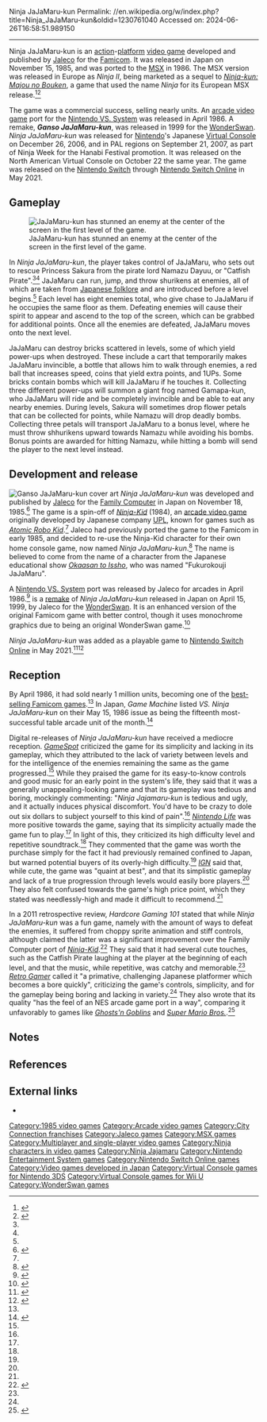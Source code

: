Ninja JaJaMaru-kun
Permalink: //en.wikipedia.org/w/index.php?title=Ninja_JaJaMaru-kun&oldid=1230761040
Accessed on: 2024-06-26T16:58:51.989150



------
Ninja JaJaMaru-kun
{{Short description|1985 video game}}
{{Use dmy dates|date=May 2022}}
{{Infobox video game
| title = Ninja JaJaMaru-kun
| image = NinjaJaJaMaru-kun boxart.png
| caption = Japanese Famicom box art
| developer = [[Jaleco]]
| publisher = Jaleco
| platforms = [[Famicom]]<br>[[Arcade video game|Arcade]]<br>[[MSX]]<br>[[WonderSwan]]
| released = '''Famicom''' {{vgrelease|JP|November 15, 1985}}'''Arcade''' {{vgrelease|JP|April 1986<ref name="GM"/>}}'''MSX'''{{vgrelease|JP|1986|EU|1987}}'''WonderSwan'''{{vgrelease|JP|April 15, 1999}}
| genre = [[Platform game|Platform]]
| modes = [[Single-player]], [[multiplayer]]
| arcade system = [[Nintendo VS. System]]
}}
{{nihongo foot|'''''Ninja JaJaMaru-kun'''''|忍者じゃじゃ丸くん|Ninja JaJaMaru-kun|lead=yes|group=lower-alpha}} is an [[action game|action]]-[[Platform game|platform]] [[video game]] developed and published by [[Jaleco]] for the [[Famicom]]. It was released in Japan on November 15, 1985, and was ported to the [[MSX]] in 1986. The MSX version was released in Europe as ''Ninja II'', being marketed as a sequel to ''[[Ninja-Kid|Ninja-kun: Majou no Bouken]]'', a game that used the name ''Ninja'' for its European MSX release.<ref>{{cite web | title = Ninja Jaja Maru kun (1986, MSX, Nippon Dexter) - Releases - Generation MSX | url = https://www.generation-msx.nl/software/nippon-dexter/ninja-jaja-maru-kun/release/818/#rel_3367 | accessdate = 2020-05-15}}</ref><ref>{{cite web | title = Ninja-kun - Magic Castle Adventure (1985, MSX, Jaleco, UPL) - Releases - Generation MSX | url = https://www.generation-msx.nl/software/jaleco-upl/ninja-kun---magic-castle-adventure/release/572/#rel_4161 | accessdate = 2020-05-15}}</ref>

The game was a commercial success, selling nearly {{nowrap|1 million}} units. An [[arcade video game]] port for the [[Nintendo VS. System]] was released in April 1986. A remake, '''''Ganso JaJaMaru-kun''''', was released in 1999 for the [[WonderSwan]]. ''Ninja JaJaMaru-kun'' was released for [[Nintendo]]'s Japanese [[Virtual Console]] on December 26, 2006, and in PAL regions on September 21, 2007, as part of Ninja Week for the Hanabi Festival promotion. It was released on the North American Virtual Console on October 22 the same year. The game was released on the [[Nintendo Switch]] through [[Nintendo Switch Online]] in May 2021.

==Gameplay==
[[Image:Ninja Jajamaru Screenshot1.JPG|thumb|left|JaJaMaru-kun has stunned an enemy at the center of the screen in the first level of the game.]]

In ''Ninja JaJaMaru-kun'', the player takes control of JaJaMaru, who sets out to rescue Princess Sakura from the pirate lord Namazu Dayuu, or "Catfish Pirate".<ref name="IGN"/><ref name="HG101"/> JaJaMaru can run, jump, and throw shurikens at enemies, all of which are taken from [[List of legendary creatures from Japan|Japanese folklore]] and are introduced before a level begins.<ref name="HG101"/> Each level has eight enemies total, who give chase to JaJaMaru if he occupies the same floor as them. Defeating enemies will cause their spirit to appear and ascend to the top of the screen, which can be grabbed for additional points. Once all the enemies are defeated, JaJaMaru moves onto the next level.

JaJaMaru can destroy bricks scattered in levels, some of which yield power-ups when destroyed. These include a cart that temporarily makes JaJaMaru invincible, a bottle that allows him to walk through enemies, a red ball that increases speed, coins that yield extra points, and 1UPs. Some bricks contain bombs which will kill JaJaMaru if he touches it. Collecting three different power-ups will summon a giant frog named Gamapa-kun, who JaJaMaru will ride and be completely invincible and be able to eat any nearby enemies. During levels, Sakura will sometimes drop flower petals that can be collected for points, while Namazu will drop deadly bombs. Collecting three petals will transport JaJaMaru to a bonus level, where he must throw shhurikens upward towards Namazu while avoiding his bombs. Bonus points are awarded for hitting Namazu, while hitting a bomb will send the player to the next level instead.

==Development and release==
[[File:Ganso Jajamaru-kun.jpg|thumb|''Ganso JaJaMaru-kun'' cover art]]
''Ninja JaJaMaru-kun'' was developed and published by [[Jaleco]] for the [[Family Computer]] in Japan on November 18, 1985.<ref>{{cite magazine |title=忍者じゃじゃ丸くん (FC) |url=https://www.famitsu.com/games/t/474/ |magazine=[[Famitsu]] |publisher=[[Kadokawa Corporation]] |accessdate=7 March 2020 |archive-url=https://web.archive.org/web/20190811034743/https://www.famitsu.com/games/t/474/ |archive-date=11 August 2019}}</ref> The game is a spin-off of ''[[Ninja-Kid]]'' (1984), an [[arcade video game]] originally developed by Japanese company [[UPL Co., Ltd|UPL]], known for games such as ''[[Atomic Robo Kid]]''.<ref name="HG101 Ninja-Kid"/> Jaleco had previously ported the game to the Famicom in early 1985, and decided to re-use the Ninja-Kid character for their own home console game, now named ''Ninja JaJaMaru-kun''.<ref name="HG101 Ninja-Kid">{{cite web |last1=Kalata |first1=Kurt |title=Ninja-kun |url=http://www.hardcoregaming101.net/ninja-kun/ |website=Hardcore Gaming 101 |accessdate=7 March 2020 |archive-url=https://web.archive.org/web/20191120062820/http://www.hardcoregaming101.net/ninja-kun/ |archive-date=20 November 2019 |date=9 July 2010}}</ref> The name is believed to come from the name of a character from the Japanese educational show ''[[Okaasan to Issho]]'', who was named "Fukurokouji JaJaMaru".

A [[Nintendo VS. System]] port was released by Jaleco for arcades in April 1986.<ref name="GM">{{cite magazine|title=Overseas ReadersColumn: Jaleco Ships New Game For "VS. System"|magazine=[[:ja:ゲームマシン|Game Machine]]|issue=282|publisher=[[:ja:アミューズメント通信社|Amusement Press, Inc.]]|date=1 May 1986|page=20|url=https://onitama.tv/gamemachine/pdf/19860501p.pdf#page=11}}</ref> {{nihongo|''Ganso JaJaMaru-kun''|元祖じゃじゃ丸くん}} is a [[Video game remake|remake]] of ''Ninja JaJaMaru-kun'' released in Japan on April 15, 1999, by Jaleco for the [[WonderSwan]]. It is an enhanced version of the original Famicom game with better control, though it uses monochrome graphics due to being an original WonderSwan game.<ref name="kurt">{{cite web | first=Kurt | last=Kalata | date= | title=Ninja JaJaMaru-kun | url=http://hg101.kontek.net/jajamaru/jajamaru.htm | work=Hardcoregaming101 | accessdate=2010-02-27}}</ref>

''Ninja JaJaMaru-kun'' was added as a playable game to [[Nintendo Switch Online]] in May 2021.<ref>{{Cite web |date=2021-05-19 |title=Nintendo News: Nintendo Switch Online Surpasses 100 Classic Games With New Batch of Classic Titles! |url=https://www.businesswire.com/news/home/20210518006118/en/Nintendo-News-Nintendo-Switch-Online-Surpasses-100-Classic-Games-With-New-Batch-of-Classic-Titles%21 |access-date=2022-05-27 |website=[[Business Wire]] |language=en}}</ref><ref>{{Cite web |title=Nintendo Switch Online May 2021 Update! |url=https://gametyrant.com/news/nintendo-switch-online-may-2021 |access-date=2022-05-27 |website=GameTyrant |date=27 May 2021 |language=en-US}}</ref>

==Reception==
{{Video game reviews
| GSpot = 3.5/10<ref name="GSpot">{{cite web |last1=Provo |first1=Frank |title=Ninja Jajamaru-kun Review |url=https://www.gamespot.com/reviews/ninja-jajamaru-kun-review/1900-6181904/ |website=[[GameSpot]] |publisher=CBS Interactive |accessdate=7 March 2020 |archive-url=https://web.archive.org/web/20190221014804/https://www.gamespot.com/reviews/ninja-jajamaru-kun-review/1900-6181904/ |archive-date=21 February 2019 |date=29 October 2007}}</ref>
| IGN = 5/10<ref name="IGN">{{cite web |author1=Lucas M. Thomas |title=Ninja JaJaMaru-kun Review |url=https://www.ign.com/articles/2007/10/23/ninja-jajamaru-kun-review |publisher=[[IGN]] |accessdate=7 March 2020 |archive-url=https://web.archive.org/web/20190313022204/https://www.ign.com/articles/2007/10/23/ninja-jajamaru-kun-review |archive-date=13 March 2019 |date=23 October 2007}}</ref>
| NLife = {{rating|6|10}}<ref name="NLife">{{cite web |author1=Marcel van Duyn |title=Ninja JaJaMaru-kun Review (NES) |url=http://www.nintendolife.com/reviews/2007/09/ninja_jajamaru_kun_virtual_console |website=[[Nintendo Life]] |accessdate=7 March 2020 |archive-url=https://web.archive.org/web/20190313022200/http://www.nintendolife.com/reviews/2007/09/ninja_jajamaru_kun_virtual_console |archive-date=13 March 2019 |date=21 September 2007}}</ref>
}}

{{Video game timeline
| title = ''Ninja Jajamaru'' series
| compressempty = yes
| 1984 = ''[[Ninja-Kid]]''
| 1985 = ''Ninja JaJaMaru-kun''
| 1986 = ''[[JaJaMaru no Daibouken]]''
| 1987 = ''Rad Action''
| 1989 = ''[[JaJaMaru: Ninpō Chō]]''
| 1990a = ''[[JaJaMaru Gekimaden: Maboroshi no Kinmajou]]''
| 1990b = ''[[Maru's Mission]]''
| 1991a = ''[[Ninja Taro]]''
| 1991b = ''Ninja Jajamaru: Ginga Daisakusen''
| 1994 = ''Super Ninja-kun''
| 1997 = ''Ninja Jajamaru-kun: Onigiri Ninpouchou''
| 1999 = ''Ganso Jajamaru-kun''
| 2003 = ''Ninja Jajamaru-kun Ranbu''
| 2004 = ''Jajamaru Jr. Denshōki''
| 2013 = ''Ninja Jajamaru-kun: Sakura-hime to Karyu no Himitsu''
| 2019 = ''Ninja Jajamaru: The Great Yokai Battle''
}}

By April 1986, it had sold nearly 1 million units, becoming one of the [[List of best-selling Nintendo Entertainment System video games|best-selling Famicom games]].<ref name="GM"/> In Japan, ''Game Machine'' listed ''VS. Ninja JaJaMaru-kun'' on their May 15, 1986 issue as being the fifteenth most-successful table arcade unit of the month.<ref>{{cite magazine|title=Game Machine's Best Hit Games 25 - テーブル型TVゲーム機 (Table Videos)|magazine=Game Machine|issue=284|publisher=Amusement Press, Inc.|date=15 May 1986|page=21|lang=ja}}</ref>

Digital re-releases of ''Ninja JaJaMaru-kun'' have received a mediocre reception. ''[[GameSpot]]'' criticized the game for its simplicity and lacking in its gameplay, which they attributed to the lack of variety between levels and for the intelligence of the enemies remaining the same as the game progressed.<ref name="GSpot"/> While they praised the game for its easy-to-know controls and good music for an early point in the system's life, they said that it was a generally unappealing-looking game and that its gameplay was tedious and boring, mockingly commenting: "''Ninja Jajamaru-kun'' is tedious and ugly, and it actually induces physical discomfort. You'd have to be crazy to dole out six dollars to subject yourself to this kind of pain".<ref name="GSpot"/> ''[[Nintendo Life]]'' was more positive towards the game, saying that its simplicity actually made the game fun to play.<ref name="NLife"/> In light of this, they criticized its high difficulty level and repetitive soundtrack.<ref name="NLife"/> They commented that the game was worth the purchase simply for the fact it had previously remained confined to Japan, but warned potential buyers of its overly-high difficulty.<ref name="NLife"/> ''[[IGN]]'' said that, while cute, the game was "quaint at best", and that its simplistic gameplay and lack of a true progression through levels would easily bore players.<ref name="IGN"/> They also felt confused towards the game's high price point, which they stated was needlessly-high and made it difficult to recommend.<ref name="IGN"/>

In a 2011 retrospective review, ''Hardcore Gaming 101'' stated that while ''Ninja JaJaMaru-kun'' was a fun game, namely with the amount of ways to defeat the enemies, it suffered from choppy sprite animation and stiff controls, although claimed the latter was a significant improvement over the Family Computer port of ''[[Ninja-Kid]]''.<ref name="HG101">{{cite web |last1=Kalata |first1=Kurt |title=Ninja JaJaMaru-kun |url=http://www.hardcoregaming101.net/ninja-jajamaru-kun/ |website=Hardcore Gaming 101 |accessdate=7 March 2020 |archive-url=https://web.archive.org/web/20191121000722/http://www.hardcoregaming101.net/ninja-jajamaru-kun/ |archive-date=21 November 2019 |date=11 July 2011}}</ref> They said that it had several cute touches, such as the Catfish Pirate laughing at the player at the beginning of each level, and that the music, while repetitive, was catchy and memorable.<ref name="HG101"/> ''[[Retro Gamer]]'' called it  "a primative, challenging Japanese platformer which becomes a bore quickly", criticizing the game's controls, simplicity, and for the gameplay being boring and lacking in variety.<ref name="RGamer"/> They also wrote that its quality "has the feel of an NES arcade game port in a way", comparing it unfavorably to games like ''[[Ghosts'n Goblins]]'' and ''[[Super Mario Bros.]]''.<ref name="RGamer">{{cite web |author1=Retro Gamer Team |title=Ninja JaJaMaru-kun |url=https://www.retrogamer.net/retro_games80/ninja-jajamaru-kun/ |website=[[Retro Gamer]] |accessdate=7 March 2020 |archive-url=https://web.archive.org/web/20150912173310/https://www.retrogamer.net/retro_games80/ninja-jajamaru-kun/ |archive-date=12 September 2015 |date=2 July 2010}}</ref>

==Notes==
{{notelist}}

==References==
{{reflist}}

==External links==
*{{mobygames|/37993}}

{{Ninja Jajamaru}}
{{Jaleco}}

{{DEFAULTSORT:Ninja Jajamaru-Kun}}
[[Category:1985 video games]]
[[Category:Arcade video games]]
[[Category:City Connection franchises]]
[[Category:Jaleco games]]
[[Category:MSX games]]
[[Category:Multiplayer and single-player video games]]
[[Category:Ninja characters in video games]]
[[Category:Ninja Jajamaru]]
[[Category:Nintendo Entertainment System games]]
[[Category:Nintendo Switch Online games]]
[[Category:Video games developed in Japan]]
[[Category:Virtual Console games for Nintendo 3DS]]
[[Category:Virtual Console games for Wii U]]
[[Category:WonderSwan games]]